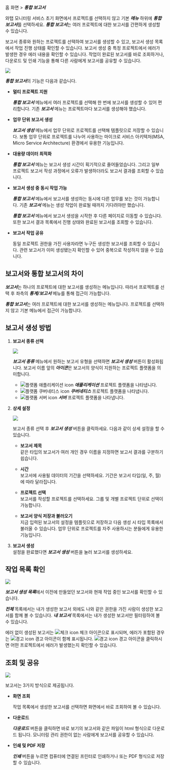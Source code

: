 홈 화면 > ***통합 보고서***

와탭 모니터링 서비스 초기 화면에서 프로젝트를 선택하지 않고 기본 ***메뉴*** 하위에 ***통합 보고서***를 선택하세요. ***통합 보고서***는 여러 프로젝트에 대한 보고서를 간편하게 생성할 수 있습니다. 

보고서 종류와 원하는 프로젝트를 선택하여 보고서를 생성할 수 있고, 보고서 생성 목록에서 작업 진행 상태를 확인할 수 있습니다. 보고서 생성 중 특정 프로젝트에서 에러가 발생한 경우 에러 내용을 확인할 수 있습니다. 작업이 완료된 보고서를 바로 조회하거나, 다운로드 및 인쇄 기능을 통해 다른 사람에게 보고서를 공유할 수 있습니다.

![](https://img.whatap.io/media/images/integration_report_01.png)

***통합 보고서***의 기능은 다음과 같습니다.

* **멀티 프로젝트 지원**

  ***통합 보고서*** 메뉴에서 여러 프로젝트를 선택해 한 번에 보고서를 생성할 수 있어 편리합니다. 기존 ***보고서*** 메뉴는 프로젝트마다 보고서를 생성해야 했습니다. <!-- 프로젝트가 많으면 번거롭습니다. --> 

* **업무 단위 보고서 생성**

  ***보고서 생성*** 메뉴에서 업무 단위로 프로젝트를 선택해 템플릿으로 저장할 수 있습니다. 보통 업무 단위로 프로젝트를 나누어 사용하는 마이크로 서비스 아키텍처(MSA, Micro Service Architecture) 환경에서 유용한 기능입니다.

* **대용량 데이터 최적화**

  ***통합 보고서*** 메뉴는 보고서 생성 시간이 획기적으로 줄어들었습니다. <!-- 기존 ***보고서*** 메뉴는 하나의 프로젝트에 많은 서비스가 존재하면 보고서를 생성하는데 시간이 오래 걸렸습니다. --> 그리고 일부 프로젝트 보고서 작성 과정에서 오류가 발생하더라도 보고서 결과를 조회할 수 있습니다.

* **보고서 생성 중 동시 작업 가능**

  ***통합 보고서*** 메뉴에서 보고서를 생성하는 동시에 다른 업무를 보는 것이 가능합니다. 기존 ***보고서*** 메뉴는 생성 작업이 완료될 때까지 기다려야만 했습니다.

  ***통합 보고서*** 메뉴에서 보고서 생성을 시작한 후 다른 페이지로 이동할 수 있습니다. 또한 보고서 결과 목록에서 진행 상태와 완료된 보고서를 조회할 수 있습니다. 

* **보고서 작업 공유**

  동일 프로젝트 권한을 가진 사용자라면 누구든 생성한 보고서를 조회할 수 있습니다. 관련 보고서가 이미 생성됐는지 확인할 수 있어 중복으로 작성하지 않을 수 있습니다.

## 보고서와 통합 보고서의 차이

***보고서***는 하나의 프로젝트에 대한 보고서를 생성하는 메뉴입니다. 따라서 프로젝트를 선택 후 좌측의 ***통계/보고서*** 메뉴를 통해 접근이 가능합니다.

***통합 보고서***는 여러 프로젝트에 대한 보고서를 생성하는 메뉴입니다. 프로젝트를 선택하지 않고 기본 메뉴에서 접근이 가능합니다.

## 보고서 생성 방법

1. **보고서 종류 선택**  

    ![](https://img.whatap.io/media/images/integration_report_02.png)  

    ***보고서 종류*** 메뉴에서 원하는 보고서 유형을 선택하면 ***보고서 생성*** 버튼이 활성화됩니다. 보고서 이름 앞의 ***아이콘***은 보고서의 양식이 지원하는 프로젝트 플랫폼을 의미합니다.  

    * ![플랫폼 애플리케이션 icon](/img/platform-application.svg) ***애플리케이션*** 프로젝트 플랫폼을 나타냅니다.
    * ![플랫폼 쿠버네티스 icon](/img/platform-kubernetes.svg) ***쿠버네티스*** 프로젝트 플랫폼을 나타냅니다.
    * ![플랫폼 서버 icon](/img/platform-server.svg) ***서버*** 프로젝트 플랫폼을 나타냅니다.  

    <!-- 프로젝트 플랫폼 아이콘 안내는 ~~다음 설명서~~를 참조하세요. -->
    <!-- 아이콘 안내 필요?? 디테일 써머리 인클루드, 노트, 혹은 페이지 링크 활용-->

1. **상세 설정**  

    ![](https://img.whatap.io/media/images/master_report_2.png)

    보고서 종류 선택 후 ***보고서 생성*** 버튼을 클릭하세요. 다음과 같이 상세 설정을 할 수 있습니다.
    
    * **보고서 제목**  
        같은 타입의 보고서가 여러 개인 경우 이름을 지정하면 보고서 결과를 구분하기 쉽습니다.
    
    * **시간**  
        보고서에 사용될 데이터의 기간을 선택하세요. 기간은 보고서 타입(일, 주, 월)에 따라 달라집니다.
        
    * **프로젝트 선택**  
        보고서를 작성할 프로젝트를 선택하세요. 그룹 및 개별 프로젝트 단위로 선택이 가능합니다.
        
    * **보고서 양식 저장과 불러오기**  
        지금 입력된 보고서의 설정을 템플릿으로 저장하고 다음 생성 시 타입 목록에서 불러올 수 있습니다. 업무 단위로 프로젝트를 자주 사용하시는 분들에게 유용한 기능입니다.

1. **보고서 생성**  
    설정을 완료했다면 ***보고서 생성*** 버튼을 눌러 보고서를 생성하세요.

## 작업 목록 확인

![](https://img.whatap.io/media/images/integration_report_03.png)

***보고서 생성 목록***에서 이전에 만들었던 보고서와 현재 작업 중인 보고서를 확인할 수 있습니다. 

***전체*** 목록에서는 내가 생성한 보고서 외에도 나와 같은 권한을 가진 사람이 생성한 보고서를 함께 볼 수 있습니다. ***내 보고서*** 목록에서는 내가 생성한 보고서만 필터링하여 볼 수 있습니다.

에러 없이 생성된 보고서는 <span class='woer'>![체크 icon](/img/ic-check-bl.svg) 체크</span> 아이콘으로 표시되며, 에러가 포함된 경우는 <span class='wer'>![경고 icon](/img/ic-warning-org.svg) 경고</span> 아이콘이 함께 표시됩니다. <span class='wer'>![경고 icon](/img/ic-warning-org.svg) 경고</span> 아이콘을 클릭하시면 어떤 프로젝트에서 에러가 발생했는지 확인할 수 있습니다.

## 조회 및 공유 

![](https://img.whatap.io/media/images/integration_report_04.png)

보고서는 3가지 방식으로 제공됩니다.

* **화면 조회**

  작업 목록에서 생성한 보고서를 선택하면 화면에서 바로 조회하여 볼 수 있습니다.

* **다운로드**

  ***다운로드*** 버튼을 클릭하면 바로 보기의 보고서와 같은 파일이 html 형식으로 다운로드 됩니다. 모니터링 관리 권한이 없는 사람에게 보고서를 공유할 수 있습니다.

* **인쇄 및 PDF 저장**

  ***인쇄*** 버튼을 누르면 컴퓨터에 연결된 프린터로 인쇄하거나 또는 PDF 형식으로 저장할 수 있습니다.